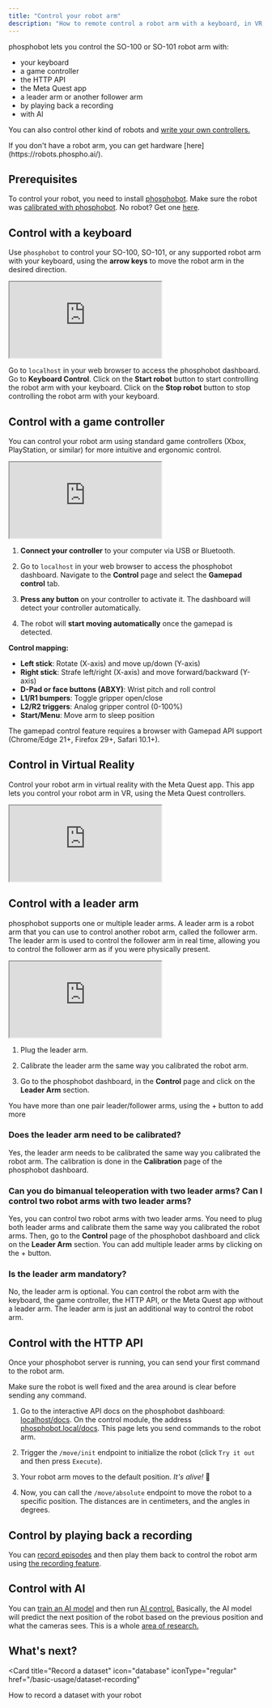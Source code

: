 ```yaml
---
title: "Control your robot arm"
description: "How to remote control a robot arm with a keyboard, in VR, with an API or a leader arm?"
---
```



phosphobot lets you control the SO-100 or SO-101 robot arm with:

- your keyboard
- a game controller
- the HTTP API
- the Meta Quest app
- a leader arm or another follower arm
- by playing back a recording
- with AI

You can also control other kind of robots and [write your own controllers.](https://github.com/phospho-app/phosphobot/tree/main/phosphobot)

<Note>
 If you don't have a robot arm, you can get hardware [here](https://robots.phospho.ai/).
</Note>

## Prerequisites

To control your robot, you need to install [phosphobot](/installation). Make sure the robot was [calibrated with phosphobot](/so-100/quickstart). No robot? Get one [here](https://robots.phospho.ai/?utm_source=docs).

<InstallCode/>

## Control with a keyboard

Use `phosphobot` to control your SO-100, SO-101, or any supported robot arm with your keyboard, using the **arrow keys** to move the robot arm in the desired direction.

<iframe
  className="w-full aspect-video"
  src="https://www.youtube.com/embed/Yun4Twtm_wc"
  title="so100 so101 robot arm keyboard control"
  allow="accelerometer; autoplay; clipboard-write; encrypted-media; gyroscope; picture-in-picture; web-share"
  referrerPolicy="strict-origin-when-cross-origin"
  allowFullScreen
></iframe>


Go to `localhost` in your web browser to access the phosphobot dashboard. Go to **Keyboard Control**. Click on the **Start robot** button to start controlling the robot arm with your keyboard. Click on the **Stop robot** button to stop controlling the robot arm with your keyboard.


## Control with a game controller

You can control your robot arm using standard game controllers (Xbox, PlayStation, or similar) for more intuitive and ergonomic control.

<iframe
  className="w-full aspect-video"
  src="https://www.youtube.com/embed/JQupdd2VOqA"
  title="so100 so101 robot arm gamepad control"
  allow="accelerometer; autoplay; clipboard-write; encrypted-media; gyroscope; picture-in-picture; web-share"
  referrerPolicy="strict-origin-when-cross-origin"
  allowFullScreen
></iframe>

1. **Connect your controller** to your computer via USB or Bluetooth.

2. Go to `localhost` in your web browser to access the phosphobot dashboard. Navigate to the **Control** page and select the **Gamepad control** tab.

3. **Press any button** on your controller to activate it. The dashboard will detect your controller automatically.

4. The robot will **start moving automatically** once the gamepad is detected.

**Control mapping:**
- **Left stick**: Rotate (X-axis) and move up/down (Y-axis)
- **Right stick**: Strafe left/right (X-axis) and move forward/backward (Y-axis)
- **D-Pad or face buttons (ABXY)**: Wrist pitch and roll control
- **L1/R1 bumpers**: Toggle gripper open/close
- **L2/R2 triggers**: Analog gripper control (0-100%)
- **Start/Menu**: Move arm to sleep position

<Info>
  The gamepad control feature requires a browser with Gamepad API support (Chrome/Edge 21+, Firefox 29+, Safari 10.1+).
</Info>


## Control in Virtual Reality 

Control your robot arm in virtual reality with the Meta Quest app. This app lets you control your robot arm in VR, using the Meta Quest controllers.

<GetMQApp/>

<iframe
  className="w-full aspect-video"
  src="https://www.youtube.com/embed/AQ-xgCTdj_w?si=NDTtX1nISABjzmbA"
  title="VR Control tutorial"
  allow="accelerometer; autoplay; clipboard-write; encrypted-media; gyroscope; picture-in-picture; web-share"
  referrerPolicy="strict-origin-when-cross-origin"
  allowFullScreen
></iframe>


<TeleopInstructions/>


## Control with a leader arm

phosphobot supports one or multiple leader arms. A leader arm is a robot arm that you can use to control another robot arm, called the follower arm. The leader arm is used to control the follower arm in real time, allowing you to control the follower arm as if you were physically present.

<iframe
  className="w-full aspect-video"
  src="https://www.youtube.com/embed/sTJ4D8w7LhY"
  title="VR Control tutorial"
  allow="accelerometer; autoplay; clipboard-write; encrypted-media; gyroscope; picture-in-picture; web-share"
  referrerPolicy="strict-origin-when-cross-origin"
  allowFullScreen
></iframe>

1. Plug the leader arm.

2. Calibrate the leader arm the same way you calibrated the robot arm.

3. Go to the phosphobot dashboard, in the **Control** page and click on the **Leader Arm** section.

<Note>You have more than one pair leader/follower arms, using the + button to add more</Note>

### Does the leader arm need to be calibrated?

Yes, the leader arm needs to be calibrated the same way you calibrated the robot arm. The calibration is done in the **Calibration** page of the phosphobot dashboard.

### Can you do bimanual teleoperation with two leader arms? Can I control two robot arms with two leader arms?

Yes, you can control two robot arms with two leader arms. You need to plug both leader arms and calibrate them the same way you calibrated the robot arms. Then, go to the **Control** page of the phosphobot dashboard and click on the **Leader Arm** section. You can add multiple leader arms by clicking on the + button.

### Is the leader arm mandatory?

No, the leader arm is optional. You can control the robot arm with the keyboard, the game controller, the HTTP API, or the Meta Quest app without a leader arm. The leader arm is just an additional way to control the robot arm.

## Control with the HTTP API

Once your phosphobot server is running, you can send your first command to the robot arm.

<Warning>
  Make sure the robot is well fixed and the area around is clear before sending
  any command.
</Warning>

1. Go to the interactive API docs on the phosphobot dashboard: [localhost/docs](http://localhost/docs). On the control module, the address [phosphobot.local/docs](http://phosphobot.local/docs). This page lets you send commands to the robot arm.

2. Trigger the `/move/init` endpoint to initialize the robot (click `Try it out` and then press `Execute`).

3. Your robot arm moves to the default position. _It's alive!_ 🎉

4. Now, you can call the `/move/absolute` endpoint to move the robot to a specific position. The distances are in centimeters, and the angles in degrees.


## Control by playing back a recording

You can [record episodes](./dataset-recording.mdx) and then play them back to control the robot arm using [the recording feature](../recording/play-recording). 

## Control with AI 

You can [train an AI model](./training) and then run [AI control.](./inference) Basically, the AI model will predict the next position of the robot based on the previous position and what the cameras sees. This is a whole [area of research.](../learn/policies)

## What's next?

<Card
  title="Record a dataset"
  icon="database"
  iconType="regular"
  href="/basic-usage/dataset-recording"
>
  How to record a dataset with your robot
</Card>
